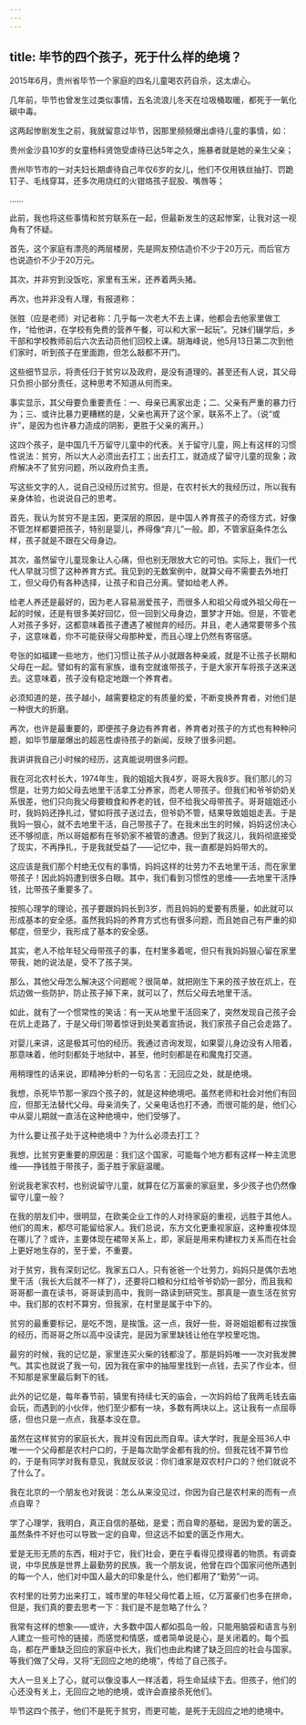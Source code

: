 ```yaml
---
---
---
```

title: 毕节的四个孩子，死于什么样的绝境？
---



2015年6月，贵州省毕节一个家庭的四名儿童喝农药自杀，这太虐心。

几年前，毕节也曾发生过类似事情，五名流浪儿冬天在垃圾桶取暖，都死于一氧化碳中毒。

这两起惨剧发生之前，我就留意过毕节，因那里频频爆出虐待儿童的事情，如：

贵州金沙县10岁的女童杨科贤饱受虐待已达5年之久，施暴者就是她的亲生父亲；

贵州毕节市的一对夫妇长期虐待自己年仅6岁的女儿，他们不仅用铁丝抽打、罚跪钉子、毛线穿耳，还多次用烧红的火钳烙孩子屁股、嘴唇等；

……

此前，我也将这些事情和贫穷联系在一起，但最新发生的这起惨案，让我对这一视角有了怀疑。

首先，这个家庭有漂亮的两层楼房，先是网友预估造价不少于20万元，而后官方也说造价不少于20万元。

其次，并非穷到没饭吃，家里有玉米，还养着两头猪。

再次，也并非没有人理，有报道称：

张胜（应是老师）对记者称：几乎每一次老大不去上课，他都会去他家里做工作，“给他讲，在学校有免费的营养午餐，可以和大家一起玩”。兄妹们辍学后，乡干部和学校教师前后六次去动员他们回校上课。胡海峰说，他5月13日第二次到他们家时，听到孩子在里面跑，但怎么敲都不开门。

这些细节显示，将责任归于贫穷以及政府，是没有道理的。甚至还有人说，其父母只负担小部分责任，这种思考不知道从何而来。

事实显示，其父母要负重要责任：一、母亲已离家出走；二、父亲有严重的暴力行为；三、或许比暴力更糟糕的是，父亲也离开了这个家，联系不上了。（说“或许”，是因为也许暴力造成的阴影，更胜于父亲的离开。）

这四个孩子，是中国几千万留守儿童中的代表。关于留守儿童，网上有这样的习惯性说法：贫穷，所以大人必须出去打工；出去打工，就造成了留守儿童的现象；政府解决不了贫穷问题，所以政府负主责。

写这些文字的人，说自己没经历过贫穷。但是，在农村长大的我经历过，所以我有亲身体验，也说说自己的思考。

首先，我认为贫穷不是主因，更深层的原因，是中国人养育孩子的奇怪方式，好像不管怎样都要把孩子，特别是婴儿，养得像“弃儿”一般。即，不管家庭条件怎么样，孩子就是不跟在父母身边。

其次，虽然留守儿童现象让人心痛，但也别无限放大它的可怕。实际上，我们一代代人早就习惯了这种养育方式。我见到的无数案例中，就算父母不需要去外地打工，但父母仍有各种选择，让孩子和自己分离。譬如给老人养。

给老人养还是最好的，因为老人容易溺爱孩子，而很多人和祖父母或外祖父母在一起的时候，还是有很多美好回忆，但一回到父母身边，噩梦才开始。但是，不管老人对孩子多好，这都意味着孩子遭遇了被抛弃的经历。并且，老人通常要带多个孩子，这意味着，你不可能获得父母那种爱，而且心理上仍然有寄宿感。

夸张的如福建一些地方，他们习惯让孩子从小就跟各种亲戚，就是不让孩子长期和父母在一起。譬如有的富有家族，谁有空就谁带孩子，于是大家开车将孩子送来送去。这意味着，孩子没有稳定地跟一个养育者。

必须知道的是，孩子越小，越需要稳定的有质量的爱，不断变换养育者，对他们是一种很大的折磨。

再次，也许是最重要的，即便孩子身边有养育者，养育者对孩子的方式也有种种问题，如毕节屡屡爆出的超恶性虐待孩子的新闻，反映了很多问题。

我讲讲我自己小时候的经历，这真能说明很多问题。

我在河北农村长大，1974年生，我的姐姐大我4岁，哥哥大我8岁。我们那儿的习惯是，壮劳力如父母去地里干活拿工分养家，而老人带孩子。但我们和爷爷奶奶关系很差，他们只向我父母要粮食和养老的钱，但不给我父母带孩子。哥哥姐姐还小时，我妈妈还挣扎过，譬如将孩子送过去，但爷奶不管，结果导致姐姐走丢。于是我妈一狠心，就不去地里干活，自己带孩子了。在我未出生的时候，妈妈这份决心还不够彻底，所以哥姐都有在爷奶家不被管的遭遇。但到了我这儿，我妈彻底接受了现实，不再挣扎，于是我就受益了——记忆中，我一直都是妈妈带大的。

这应该是我们那个村绝无仅有的事情，妈妈这样的壮劳力不去地里干活，而在家里带孩子！因此妈妈遭到很多白眼。其中，我们看到习惯性的思维——去地里干活挣钱，比带孩子重要多了。

按照心理学的理论，孩子要跟妈妈长到3岁，而且妈妈的爱要有质量，如此就可以形成基本的安全感。虽然我妈妈的养育方式也有很多问题，而且她自己有严重的抑郁症，但至少，我形成了基本的安全感。

其实，老人不给年轻父母带孩子的事，在村里多着呢，但只有我妈妈狠心留在家里带我，她的说法是，受不了孩子哭。

那么，其他父母怎么解决这个问题呢？很简单，就把刚生下来的孩子放在炕上，在炕边做一些防护，防止孩子掉下来，就可以了，然后父母去地里干活。

如此，就有了一个惯常性的笑话：有一天从地里干活回来了，突然发现自己孩子会在炕上走路了，于是父母们带着惊讶到处笑着宣扬说，我们家孩子自己会走路了。

对婴儿来讲，这是极其可怕的经历。我通过咨询发现，如果婴儿身边没有人陪着，那意味着，他时刻都处于地狱中，甚至，他时刻都是在和魔鬼打交道。

用稍理性的话来说，即精神分析的一句名言：无回应之处，就是绝境。

我想，杀死毕节那一家四个孩子的，就是这种绝境吧。虽然老师和社会对他们有回应，但那无法替代父母。母亲消失了，父亲电话也打不通，而很可能的是，他们心中从婴儿期就一直活在这种绝境中，他们受够了。

为什么要让孩子处于这种绝境中？为什么必须去打工？

我想，比贫穷更重要的原因是：我们这个国家，可能每个地方都有这样一种主流思维——挣钱胜于带孩子，面子胜于家庭温暖。

别说我老家农村，也别说留守儿童，就算在亿万富豪的家庭里，多少孩子也仍然像留守儿童一般？

在我的朋友们中，很明显，在欧美企业工作的人对待家庭的重视，远胜于其他人。他们的周末，都尽可能留给家人。我们总说，东方文化更重视家庭，这种重视体现在哪儿了？或许，主要体现在裙带关系上，即，家庭是用来构建权力关系而在社会上更好地生存的，至于爱，不重要。

对于贫穷，我有深刻记忆。我家五口人，只有爸爸一个壮劳力，妈妈只是偶尔去地里干活（我长大后就不一样了），还要将口粮和分红给爷爷奶奶一部分，而且我和哥哥都一直在读书，哥哥读到高中，我则一路读到研究生。那真是一直生活在贫穷中。我们那的农村不算穷，但我家，在村里是属于中下的。

贫穷的最重要标记，是吃不饱，是挨饿。这一点，我好一些，哥哥姐姐都有过挨饿的经历，而哥哥之所以高中没读完，是因为家里缺钱让他在学校里吃饱。

最穷的时候，我的记忆是，家里连买火柴的钱都没了。那是妈妈唯一一次对我发脾气。其实也就说了我一句，因为我在家中的抽屉里找到一点钱，去买了作业本，但不知那是家里最后剩下的钱。

此外的记忆是，每年春节前，镇里有持续七天的庙会，一次妈妈给了我两毛钱去庙会玩，而遇到的小伙伴，他们至少都有一块，多数有两块以上。这让我有一点屈辱感，但也只是一点点，我基本没在意。

虽然在这样贫穷的家庭长大，我并没有因此而自卑。读大学时，我是全班36人中唯一一个父母都是农村户口的，于是每次助学金都有我的份。但我花钱不算节俭的，于是有同学对我有意见，我就反驳说：你们谁家是双农村户口的？他们就说不了什么了。

我在北京的一个朋友也对我说：怎么从来没见过，你因为自己是农村来的而有一点点自卑？

学了心理学，我明白，真正自信的基础，是爱；而自卑的基础，是因为爱的匮乏。虽然条件不好也可以导致一定的自卑，但这远不如爱的匮乏作用大。

爱是无形无质的东西，相对于它，我们社会，更在乎看得见摸得着的物质。有调查说，中华民族是世界上最勤劳的民族。我一个朋友说，他曾在四个国家问他所遇到的每一个人，他们对中国人最大的印象是什么，他们都用了“勤劳”一词。

农村里的壮劳力出来打工，城市里的年轻父母忙着上班，亿万富豪们也多在拼命，但是，我们真的要去思考一下：我们是不是忽略了什么？

我常有这样的想象——或许，大多数中国人都如孤岛一般，只能用脑袋和语言与别人建立一些可怜的链接，而感觉和情感，或者简单说是心，是关闭着的。每个孤岛，都在严重缺乏回应的家庭中长大，我们也由此构建了缺乏回应的社会与国家。等我们做了父母，又将“无回应之地的绝境”，传给了自己孩子。

大人一旦关上了心，就可以像没事人一样活着，将生命延续下去。但孩子，他们的心还没有关上，无回应之地的绝境，或许会直接杀死他们。

毕节这四个孩子，他们不是死于贫穷，而更可能，是死于无回应之地的绝境中。